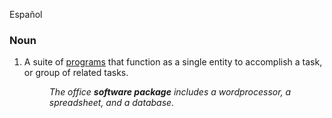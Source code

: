 Español


===Noun===
{{wikipedia}}
{{en-noun}}

# {{lb|en|computing}} A suite of [[program]]s that function as a single entity to accomplish a task, or group of related tasks.
#: ''The office '''software package''' includes a wordprocessor, a spreadsheet, and a database.''